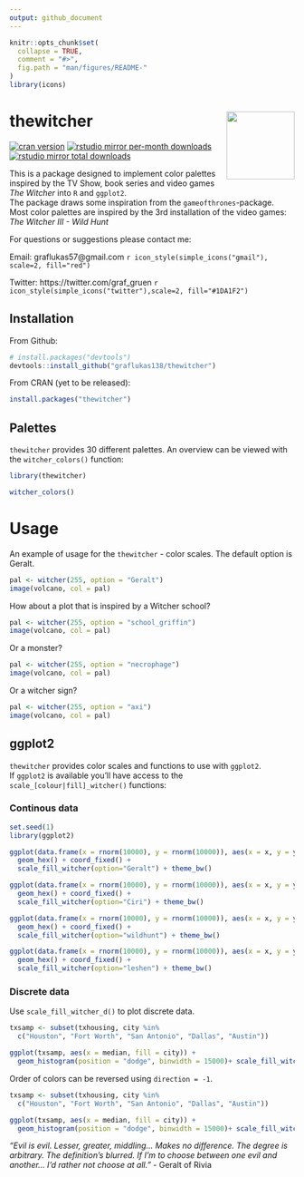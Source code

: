 ```yaml
---
output: github_document
---
```


<!-- README.md is generated from README.Rmd. Please edit that file -->

```r
knitr::opts_chunk$set(
  collapse = TRUE,
  comment = "#>",
  fig.path = "man/figures/README-"
)
library(icons)
```

# thewitcher <img src="man/figures/logo.png" align="right" width="120" />

<!-- badges: start -->
[![cran version](https://www.r-pkg.org/badges/version/thewitcher)](https://cran.r-project.org/package=thewitcher)
[![rstudio mirror per-month downloads](https://cranlogs.r-pkg.org/badges/thewitcher)](https://github.com/metacran/cranlogs.app)
[![rstudio mirror total downloads](https://cranlogs.r-pkg.org/badges/grand-total/thewitcher?color=yellowgreen)](https://github.com/r-hub/cranlogs.app)
<!-- badges: end -->

This is a package designed to implement color palettes inspired by the TV Show, book series and video games *The Witcher* into `R` and `ggplot2`.  
The package draws some inspiration from the `gameofthrones`-package.  
Most color palettes are inspired by the 3rd installation of the video games: *The Witcher III - Wild Hunt*

For questions or suggestions please contact me:

Email: graflukas57@gmail.com `r icon_style(simple_icons("gmail"), scale=2, fill="red")`

Twitter: https://twitter.com/graf_gruen `r icon_style(simple_icons("twitter"),scale=2, fill="#1DA1F2")`

## Installation

From Github:
```r
# install.packages("devtools")
devtools::install_github("graflukas138/thewitcher")
```

From CRAN (yet to be released):
```r
install.packages("thewitcher")
```

## Palettes
`thewitcher` provides 30 different palettes. An overview can be viewed with the `witcher_colors()`
function:

```r
library(thewitcher)

witcher_colors()
```

# Usage

An example of usage for the `thewitcher` - color scales.
The default option is Geralt.

```r
pal <- witcher(255, option = "Geralt")
image(volcano, col = pal)
```

How about a plot that is inspired by a Witcher school?

```r
pal <- witcher(255, option = "school_griffin")
image(volcano, col = pal)
```

Or a monster?

```r
pal <- witcher(255, option = "necrophage")
image(volcano, col = pal)
```

Or a witcher sign?

```r
pal <- witcher(255, option = "axi")
image(volcano, col = pal)
```


## ggplot2
`thewitcher` provides color scales and functions to use with `ggplot2`.  
If `ggplot2` is available you'll have access to the `scale_[colour|fill]_witcher()` functions:

### Continous data

```r
set.seed(1)
library(ggplot2)
```

```r
ggplot(data.frame(x = rnorm(10000), y = rnorm(10000)), aes(x = x, y = y)) +
  geom_hex() + coord_fixed() +
  scale_fill_witcher(option="Geralt") + theme_bw()
```

```r
ggplot(data.frame(x = rnorm(10000), y = rnorm(10000)), aes(x = x, y = y)) +
  geom_hex() + coord_fixed() +
  scale_fill_witcher(option="Ciri") + theme_bw()
```


```r
ggplot(data.frame(x = rnorm(10000), y = rnorm(10000)), aes(x = x, y = y)) +
  geom_hex() + coord_fixed() +
  scale_fill_witcher(option="wildhunt") + theme_bw()
```


```r
ggplot(data.frame(x = rnorm(10000), y = rnorm(10000)), aes(x = x, y = y)) +
  geom_hex() + coord_fixed() +
  scale_fill_witcher(option="leshen") + theme_bw()
```

### Discrete data

Use `scale_fill_witcher_d()` to plot discrete data.

```r
txsamp <- subset(txhousing, city %in%
  c("Houston", "Fort Worth", "San Antonio", "Dallas", "Austin"))

ggplot(txsamp, aes(x = median, fill = city)) +
  geom_histogram(position = "dodge", binwidth = 15000)+ scale_fill_witcher_d(option = "katakan")+ theme_bw()
```

Order of colors can be reversed using `direction = -1`.

```r
txsamp <- subset(txhousing, city %in%
  c("Houston", "Fort Worth", "San Antonio", "Dallas", "Austin"))

ggplot(txsamp, aes(x = median, fill = city)) +
  geom_histogram(position = "dodge", binwidth = 15000)+ scale_fill_witcher_d(option = "katakan", direction = -1) + theme_bw()
```



 *"Evil is evil. Lesser, greater, middling... Makes no difference. The degree is arbitrary. The definition's blurred. If I'm to choose between one evil and another... I'd rather not choose at all."* - Geralt of Rivia
